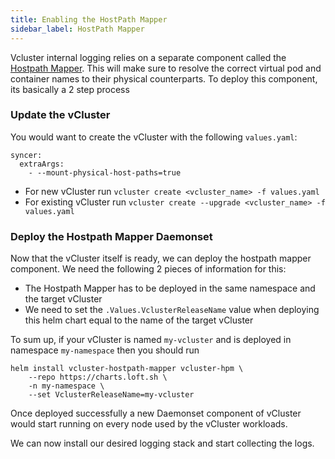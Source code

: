 ```yaml
---
title: Enabling the HostPath Mapper 
sidebar_label: HostPath Mapper
---
```


Vcluster internal logging relies on a separate component called the [Hostpath Mapper](https://github.com/loft-sh/vcluster-hostpath-mapper). This will make sure to resolve the correct virtual pod and container names to their physical counterparts.
To deploy this component, its basically a 2 step process
### Update the vCluster
You would want to create the vCluster with the following `values.yaml`:
```
syncer:
  extraArgs:
    - --mount-physical-host-paths=true
```

* For new vCluster run `vcluster create <vcluster_name> -f values.yaml`
* For existing vCluster run `vcluster create --upgrade <vcluster_name> -f values.yaml`

### Deploy the Hostpath Mapper Daemonset
Now that the vCluster itself is ready, we can deploy the hostpath mapper component. We need the following 2 pieces of information for this:
* The Hostpath Mapper has to be deployed in the same namespace and the target vCluster
* We need to set the `.Values.VclusterReleaseName` value when deploying this helm chart equal to the name of the target vCluster

To sum up, if your vCluster is named `my-vcluster` and is deployed in namespace `my-namespace` then you should run
```
helm install vcluster-hostpath-mapper vcluster-hpm \
    --repo https://charts.loft.sh \
    -n my-namespace \
    --set VclusterReleaseName=my-vcluster
```

Once deployed successfully a new Daemonset component of vCluster would start running on every node used by the vCluster workloads.

We can now install our desired logging stack and start collecting the logs.